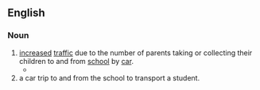 ==English==
{{wikipedia}}

===Noun===
{{en-noun}}

# [[increase]]d [[traffic]] due to the number of parents taking or collecting their children to and from [[school]] by [[car]].
#* {{quote-journal
|date=April 30, 2006
|author=Cole Moreton
|title=The school run
|work=The Independent
|url=http://www.independent.co.uk/news/uk/home-news/the-school-run-476231.html
|page=
|passage=A billion trips are made on the '''school run''' every year and, between us, parents produce two million extra tons of the greenhouse gas carbon dioxide, a cause of global warming.}}
# a car trip to and from the school to transport a student.
